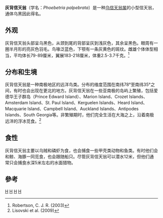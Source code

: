 {{Speciesbox
| taxon = Phoebetria palpebrata
| binomial_authority = ([[Johann_Reinhold_Forster|Forster]], 1785)<ref>Brands, S. (2008)</ref>
| status = NT
| status_system = IUCN3.1
| status_ref = <ref name=IUCN>{{IUCN|id=22698448 |title=''Phoebetria palpebrata'' |assessors=[[BirdLife_International|BirdLife International]] |version=2013.2 |year=2012 |accessdate=26 November 2013}}</ref>
| image = Light sooty albatross flying.jpg
| image_caption = Light-mantled albatross in flight
| synonyms = ''Diomedea palpebrata''<ref name="AOU">American Ornithologists' Union (1998)</ref>
}}

'''灰背信天翁'''（学名：''Phoebetria palpebrata''）是一种[[乌信天翁属|乌信天翁属]]的小型信天翁，通体乌黑因此得名。

== 外观 ==

灰背信天翁头部呈乌黑色，从颈到尾的背部呈灰到浅灰色，其余呈黑色。眼周有一圈半月形的亮灰色羽毛。鸟喙泛蓝色，下颚有一条灰黄色的斑纹。雌雄个体体型相当，平均体长79-89厘米，翼展183-218厘米，体重2.5-3.7千克。<ref>Robertson, C. J. R. (2003)</ref>

== 分布和生境 ==

灰背信天翁是一种南极地区的远洋鸟类。分布的维度范围在南纬78°至南纬35°之间，有时也会出现在更北的地方。灰背信天翁在一些亚南极的岛屿上繁殖，包括爱德华王子群岛（Prince Edward Island）、Marion Island、Crozet Islands、Amsterdam Island、St. Paul Island、Kerguelen Islands、Heard Island、Macquarie Island、Campbell Island、Auckland Islands、Antipodes Islands、South Georgia等。非繁殖期时，他们完全生活在大海之上，沿着南极远洋的浮冰觅食。<ref>Lisovski et al. (2009)</ref>

== 食性 ==

灰背信天翁主要以乌贼和磷虾为食，也会捕食一些甲壳类动物和鱼类。有时他们会和鲸、海豚一同觅食，也会跟随船只。尽管灰背信天翁可以潜水12米，但他们通常只会捕食水深5米左右的水面猎物。

==參考==
{{Reflist|2}}

{{Taxonbar}}
[[Category:乌信天翁属|H]]
[[Category:1785年描述的鸟类|H]]
[[Category:南乔治亚和南桑威奇群岛鳥類|H]]
[[Category:亚南极岛屿鸟类|H]]